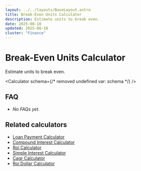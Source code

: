 ```yaml
---
layout: ../../layouts/BaseLayout.astro
title: Break-Even Units Calculator
description: Estimate units to break even.
date: 2025-08-18
updated: 2025-08-18
cluster: "Finance"
---
```




# Break-Even Units Calculator

Estimate units to break even.

<Calculator schema={/* removed undefined var: schema */} />

## FAQ

- _No FAQs yet._

## Related calculators
- [Loan Payment Calculator](/calculators/loan-payment-calculator/)
- [Compound Interest Calculator](/calculators/compound-interest-calculator/)
- [Roi Calculator](/calculators/roi-calculator/)
- [Simple Interest Calculator](/calculators/simple-interest-calculator/)
- [Cagr Calculator](/calculators/cagr-calculator/)
- [Roi Dollar Calculator](/calculators/roi-dollar-calculator/)
